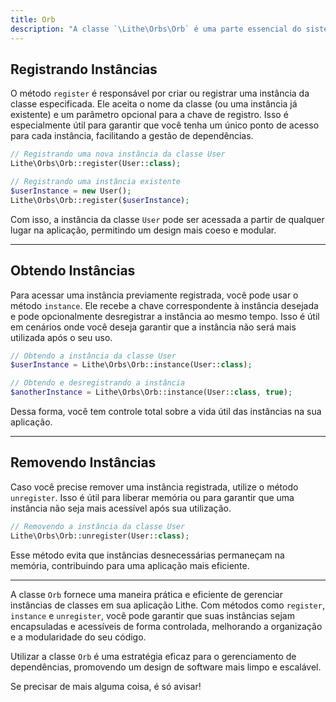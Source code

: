 ```yaml
---
title: Orb
description: "A classe `\Lithe\Orbs\Orb` é uma parte essencial do sistema Lithe, projetada para gerenciar instâncias de classes de forma eficiente e organizada. Ela permite encapsular instâncias, possibilitando que sejam facilmente acessadas e reutilizadas em diferentes partes da aplicação. Com o uso da classe `Orb`, você pode evitar a criação redundante de objetos, garantindo que cada instância seja registrada e acessada de maneira controlada."
---
```


## Registrando Instâncias

O método `register` é responsável por criar ou registrar uma instância da classe especificada. Ele aceita o nome da classe (ou uma instância já existente) e um parâmetro opcional para a chave de registro. Isso é especialmente útil para garantir que você tenha um único ponto de acesso para cada instância, facilitando a gestão de dependências.

```php
// Registrando uma nova instância da classe User
Lithe\Orbs\Orb::register(User::class);

// Registrando uma instância existente
$userInstance = new User();
Lithe\Orbs\Orb::register($userInstance);
```

Com isso, a instância da classe `User` pode ser acessada a partir de qualquer lugar na aplicação, permitindo um design mais coeso e modular.

---

## Obtendo Instâncias

Para acessar uma instância previamente registrada, você pode usar o método `instance`. Ele recebe a chave correspondente à instância desejada e pode opcionalmente desregistrar a instância ao mesmo tempo. Isso é útil em cenários onde você deseja garantir que a instância não será mais utilizada após o seu uso.

```php
// Obtendo a instância da classe User
$userInstance = Lithe\Orbs\Orb::instance(User::class);

// Obtendo e desregistrando a instância
$anotherInstance = Lithe\Orbs\Orb::instance(User::class, true);
```

Dessa forma, você tem controle total sobre a vida útil das instâncias na sua aplicação.

---

## Removendo Instâncias

Caso você precise remover uma instância registrada, utilize o método `unregister`. Isso é útil para liberar memória ou para garantir que uma instância não seja mais acessível após sua utilização.

```php
// Removendo a instância da classe User
Lithe\Orbs\Orb::unregister(User::class);
```

Esse método evita que instâncias desnecessárias permaneçam na memória, contribuindo para uma aplicação mais eficiente.

---

A classe `Orb` fornece uma maneira prática e eficiente de gerenciar instâncias de classes em sua aplicação Lithe. Com métodos como `register`, `instance` e `unregister`, você pode garantir que suas instâncias sejam encapsuladas e acessíveis de forma controlada, melhorando a organização e a modularidade do seu código.

Utilizar a classe `Orb` é uma estratégia eficaz para o gerenciamento de dependências, promovendo um design de software mais limpo e escalável.

Se precisar de mais alguma coisa, é só avisar!

